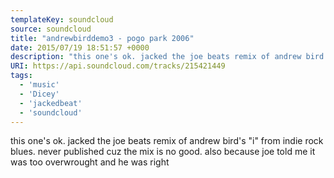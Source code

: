 ---
templateKey: soundcloud
source: soundcloud
title: "andrewbirddemo3 - pogo park 2006"
date: 2015/07/19 18:51:57 +0000
description: "this one's ok. jacked the joe beats remix of andrew bird's \"i\" from indie rock blues. never published cuz the mix is no good. also because joe told me it was too overwrought and he was right"
URI: https://api.soundcloud.com/tracks/215421449
tags: 
  - 'music'
  - 'Dicey'
  - 'jackedbeat'
  - 'soundcloud'
---

this one's ok. jacked the joe beats remix of andrew bird's "i" from indie rock blues. never published cuz the mix is no good. also because joe told me it was too overwrought and he was right
